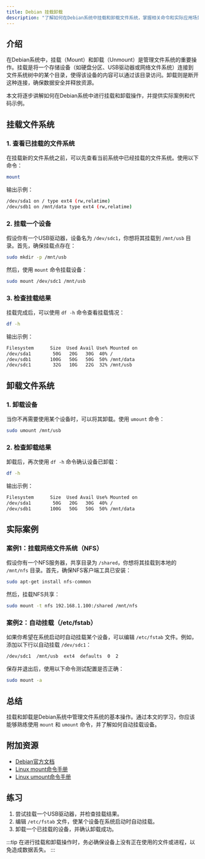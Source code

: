 ```yaml
---
title: Debian 挂载卸载
description: "了解如何在Debian系统中挂载和卸载文件系统，掌握相关命令和实际应用场景。"
---
```


## 介绍

在Debian系统中，挂载（Mount）和卸载（Unmount）是管理文件系统的重要操作。挂载是将一个存储设备（如硬盘分区、USB驱动器或网络文件系统）连接到文件系统树中的某个目录，使得该设备的内容可以通过该目录访问。卸载则是断开这种连接，确保数据安全并释放资源。

本文将逐步讲解如何在Debian系统中进行挂载和卸载操作，并提供实际案例和代码示例。

## 挂载文件系统

### 1. 查看已挂载的文件系统

在挂载新的文件系统之前，可以先查看当前系统中已经挂载的文件系统。使用以下命令：

```bash
mount
```

输出示例：

```bash
/dev/sda1 on / type ext4 (rw,relatime)
/dev/sdb1 on /mnt/data type ext4 (rw,relatime)
```

### 2. 挂载一个设备

假设你有一个USB驱动器，设备名为 `/dev/sdc1`，你想将其挂载到 `/mnt/usb` 目录。首先，确保挂载点存在：

```bash
sudo mkdir -p /mnt/usb
```

然后，使用 `mount` 命令挂载设备：

```bash
sudo mount /dev/sdc1 /mnt/usb
```

### 3. 检查挂载结果

挂载完成后，可以使用 `df -h` 命令查看挂载情况：

```bash
df -h
```

输出示例：

```bash
Filesystem      Size  Used Avail Use% Mounted on
/dev/sda1        50G   20G   30G  40% /
/dev/sdb1       100G   50G   50G  50% /mnt/data
/dev/sdc1        32G   10G   22G  32% /mnt/usb
```

## 卸载文件系统

### 1. 卸载设备

当你不再需要使用某个设备时，可以将其卸载。使用 `umount` 命令：

```bash
sudo umount /mnt/usb
```

### 2. 检查卸载结果

卸载后，再次使用 `df -h` 命令确认设备已卸载：

```bash
df -h
```

输出示例：

```bash
Filesystem      Size  Used Avail Use% Mounted on
/dev/sda1        50G   20G   30G  40% /
/dev/sdb1       100G   50G   50G  50% /mnt/data
```

## 实际案例

### 案例1：挂载网络文件系统（NFS）

假设你有一个NFS服务器，共享目录为 `/shared`，你想将其挂载到本地的 `/mnt/nfs` 目录。首先，确保NFS客户端工具已安装：

```bash
sudo apt-get install nfs-common
```

然后，挂载NFS共享：

```bash
sudo mount -t nfs 192.168.1.100:/shared /mnt/nfs
```

### 案例2：自动挂载（/etc/fstab）

如果你希望在系统启动时自动挂载某个设备，可以编辑 `/etc/fstab` 文件。例如，添加以下行以自动挂载 `/dev/sdc1`：

```bash
/dev/sdc1  /mnt/usb  ext4  defaults  0  2
```

保存并退出后，使用以下命令测试配置是否正确：

```bash
sudo mount -a
```

## 总结

挂载和卸载是Debian系统中管理文件系统的基本操作。通过本文的学习，你应该能够熟练使用 `mount` 和 `umount` 命令，并了解如何自动挂载设备。

## 附加资源

- [Debian官方文档](https://www.debian.org/doc/)
- [Linux mount命令手册](https://man7.org/linux/man-pages/man8/mount.8.html)
- [Linux umount命令手册](https://man7.org/linux/man-pages/man8/umount.8.html)

## 练习

1. 尝试挂载一个USB驱动器，并检查挂载结果。
2. 编辑 `/etc/fstab` 文件，使某个设备在系统启动时自动挂载。
3. 卸载一个已挂载的设备，并确认卸载成功。

:::tip
在进行挂载和卸载操作时，务必确保设备上没有正在使用的文件或进程，以免造成数据丢失。
:::